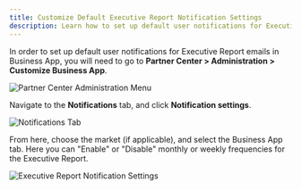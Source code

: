 ```yaml
---
title: Customize Default Executive Report Notification Settings
description: Learn how to set up default user notifications for Executive Report emails in Business App.
---
```


In order to set up default user notifications for Executive Report emails in Business App, you will need to go to **Partner Center > Administration > Customize Business App**.

![Partner Center Administration Menu](/img/business-app-executive-report/customize-default-report-1.jpg)

Navigate to the **Notifications** tab, and click **Notification settings**.

![Notifications Tab](/img/business-app-executive-report/customize-default-report-2.jpg)

From here, choose the market (if applicable), and select the Business App tab. Here you can "Enable" or "Disable" monthly or weekly frequencies for the Executive Report.

![Executive Report Notification Settings](/img/business-app-executive-report/customize-default-report-3.jpg)